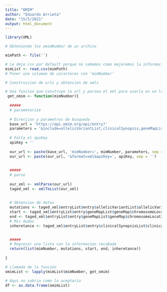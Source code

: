 ---
title: "OMIM"
author: "Eduardo Arrieta"
date: "15/5/2021"
output: html_document
---

```{r}
library(XML)
```
```{r}
# Obteniendo los omimNumber de un archivo

mimPath <- file('')

# Le dejo csv por default porque no sabemos como mejaremos la información
mimList <- read.csv(mimPath)
# Poner una columan de caracteres con 'mimNumber'
```

```{r}
# Construccion de urls y obtencion de xmls

# Una funcion que construye la url y parsea el xml para usarla en un lapply
 get_omim <- function(mimNumber){
  
  #####
  # parameterize
   
  # Direccion y parametros de busqueda
  base_url = 'https://api.omim.org/api/entry?'
  parameters = '&include=allelicVariantList,clinicalSynopsis,geneMapList'
  
  # Falta el apiKey
  apiKey = ''
  
  our_url <- paste(base_url, 'mimNumber=', mimNumber, parameters, sep = '')
  our_url <- paste(our_url, '&format=xml&apiKey=', apiKey, sep = '')
  
  
  #####
  # parse
  
  our_xml <- xmlParse(our_url)
  taged_xml <- xmlToList(our_xml)
  
  
  # Obtencion de datos
  mutations <- taged_xml$entryList$entry$allelicVariantList$allelicVariant$mutations
  start <- taged_xml$entryList$entry$geneMapList$geneMap$chromosomeLocationStart
  end <- taged_xml$entryList$entry$geneMapList$geneMap$chromosomeLocationEnd
  # Mis dudas
  inheretance <- taged_xml$entryList$entry$clinicalSynopsisList$clinicalSynopsis$inheritance

  
  #####  
  # Regresar una lista con la informacion recabada
  return(list(mimNumber, mutations, start, end, inheretance))
  
}

# Llamada de la función
omimList <- lapply(mimList$mimNumber, get_omim)
```

```{r}
# Aqui no sabria como lo aceptaria
df <- as.data.frame(omimList)
```

